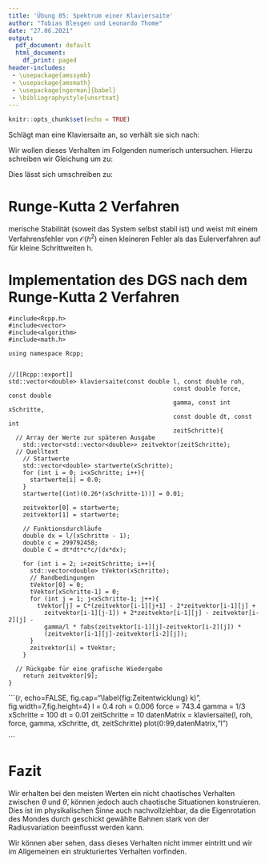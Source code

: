 ```yaml
---
title: 'Übung 05: Spektrum einer Klaviersaite'
author: "Tobias Blesgen und Leonardo Thome"
date: "27.06.2021"
output:
  pdf_document: default
  html_document:
    df_print: paged
header-includes: 
 - \usepackage{amssymb}
 - \usepackage{amsmath}
 - \usepackage[ngerman]{babel}
 - \bibliographystyle{unsrtnat}
---
```


[//]: # Ausführbefehl im allgemeinen: ``render("ComputerPhysik05.Rmd")``

```r
knitr::opts_chunk$set(echo = TRUE)
```

Schlägt man eine Klaviersaite an, so verhält sie sich nach:

\begin{equation} \label{gl1}
      \frac{\partial^2\psi(x,t)}{\partial t^2} = c^2 \frac{\partial^2\psi(x,t)}{\partial x^2} - \frac{\gamma}{l}|\frac{\partial \psi (x,t)}{\partial t}|(\frac{\partial \psi (x,t)}{\partial t}).
\end{equation}

Wir wollen dieses Verhalten im Folgenden numerisch untersuchen. Hierzu schreiben wir Gleichung \ref{gl1} um zu:

\begin{equation}
  \frac{\psi_{i+1, j} - 2\psi_{i,j} + \psi_{i-1,j}}{\Delta t^2} = c^2 \frac{\psi_{i,j+1} - 2\psi_{i,j} + \psi_{i,j-1}}{\Delta x^2} - \frac{\gamma}{l} |\frac{\psi_{i,j}-\psi_{i-1,j}}{\Delta t}| \frac{\psi_{i,j}-\psi_{i-1,j}}{\Delta t}
\end{equation}

Dies lässt sich umschreiben zu:

\begin{equation}
  \psi_{i+1,j} = \frac{\Delta t^2 c^2}{\Delta x^2} (\psi_{i,j+1} - 2\psi_{i,j} + \psi_{i,j-1}) + 2\psi_{i,j} - \psi_{i-1,j} - \frac{\gamma}{l} |\psi_{i,j}-\psi_{i-1,j}|(\psi_{i,j}-\psi_{i-1,j})
\end{equation}

# Runge-Kutta 2 Verfahren

merische Stabilität (soweit das System selbst stabil ist) und weist mit einem Verfahrensfehler von $\mathcal{O}(h^2)$ einen kleineren Fehler als das Eulerverfahren auf für kleine Schrittweiten h.

# Implementation des DGS nach dem Runge-Kutta 2 Verfahren

```Rcpp
#include<Rcpp.h>
#include<vector>
#include<algorithm>
#include<math.h>  

using namespace Rcpp;


//[[Rcpp::export]]
std::vector<double> klaviersaite(const double l, const double roh, 
                                              const double force, const double
                                              gamma, const int xSchritte,
                                              const double dt, const int 
                                              zeitSchritte){
  // Array der Werte zur späteren Ausgabe
    std::vector<std::vector<double>> zeitvektor(zeitSchritte);
  // Quelltext
    // Startwerte
    std::vector<double> startwerte(xSchritte);
    for (int i = 0; i<xSchritte; i++){
      startwerte[i] = 0.0;
    }
    startwerte[(int)(0.26*(xSchritte-1))] = 0.01;
    
    zeitvektor[0] = startwerte;
    zeitvektor[1] = startwerte;
    
    // Funktionsdurchläufe
    double dx = l/(xSchritte - 1);
    double c = 299792458;
    double C = dt*dt*c*c/(dx*dx);
    
    for (int i = 2; i<zeitSchritte; i++){
      std::vector<double> tVektor(xSchritte);
      // Randbedingungen
      tVektor[0] = 0;
      tVektor[xSchritte-1] = 0;
      for (int j = 1; j<xSchritte-1; j++){
        tVektor[j] = C*(zeitvektor[i-1][j+1] - 2*zeitvektor[i-1][j] + 
          zeitvektor[i-1][j-1]) + 2*zeitvektor[i-1][j] - zeitvektor[i-2][j] - 
          gamma/l * fabs(zeitvektor[i-1][j]-zeitvektor[i-2][j]) *
          (zeitvektor[i-1][j]-zeitvektor[i-2][j]);
      }
      zeitvektor[i] = tVektor;
    }
    
  // Rückgabe für eine grafische Wiedergabe
    return zeitvektor[9];
}

```

```{r, echo=FALSE, fig.cap="\\label{fig:Zeitentwicklung} k)", fig.width=7,fig.height=4}
l = 0.4
roh = 0.006
force = 743.4
gamma = 1/3
xSchritte = 100
dt = 0.01
zeitSchritte = 10
datenMatrix = klaviersaite(l, roh, force, gamma, xSchritte, dt, zeitSchritte)
plot(0:99,datenMatrix,"l")

```

# Fazit
Wir erhalten bei den meisten Werten ein nicht chaotisches Verhalten zwischen $\theta$ und $\dot \theta$, können jedoch auch chaotische Situationen konstruieren. Dies ist im physikalischen Sinne auch nachvollziehbar, da die Eigenrotation des Mondes durch geschickt gewählte Bahnen stark von der Radiusvariation beeinflusst werden kann.

Wir können aber sehen, dass dieses Verhalten nicht immer eintritt und wir im Allgemeinen ein strukturiertes Verhalten vorfinden.


\begin{thebibliography}{99}

\bibitem{kepler}
Keplersche Gesetze \url{https://de.wikipedia.org/wiki/Keplersche_Gesetze}, Stand 22.06.2021

\end{thebibliography}
